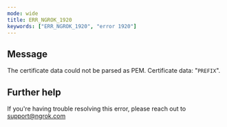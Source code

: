 ```yaml
---
mode: wide
title: ERR_NGROK_1920
keywords: ["ERR_NGROK_1920", "error 1920"]
---
```


## Message

The certificate data could not be parsed as PEM. Certificate data: "`PREFIX`".

## Further help

If you're having trouble resolving this error, please reach out to [support@ngrok.com](mailto:support@ngrok.com?subject=Help%20with%20ERR_NGROK_1920)
